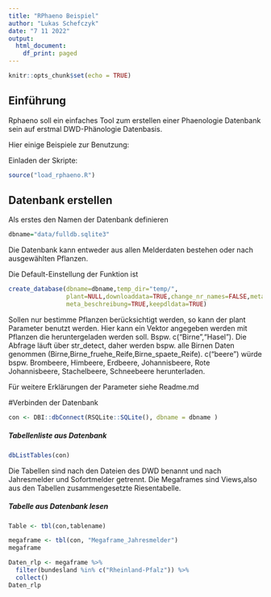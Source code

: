 ```yaml
---
title: "RPhaeno Beispiel"
author: "Lukas Schefczyk"
date: "7 11 2022"
output:
  html_document:
    df_print: paged
---
```


```r
knitr::opts_chunk$set(echo = TRUE)
```

## Einführung

Rphaeno soll ein einfaches Tool zum erstellen einer Phaenologie Datenbank sein auf erstmal DWD-Phänologie Datenbasis.



Hier einige Beispiele zur Benutzung:


Einladen der Skripte:

```r
source("load_rphaeno.R")
```

## Datenbank erstellen
Als erstes den Namen der Datenbank definieren
```r
dbname="data/fulldb.sqlite3"
```
Die Datenbank kann entweder aus allen Melderdaten bestehen oder nach ausgewählten Pflanzen. 

Die Default-Einstellung der Funktion ist 
```r
create_database(dbname=dbname,temp_dir="temp/",
                plant=NULL,downloaddata=TRUE,change_nr_names=FALSE,meta_spezifizierung=TRUE,
                meta_beschreibung=TRUE,keepdldata=TRUE)
```
Sollen nur bestimme Pflanzen berücksichtigt werden, so kann der plant Parameter benutzt werden. Hier kann ein Vektor angegeben werden mit Pflanzen die heruntergeladen werden soll. Bspw. c("Birne","Hasel"). Die Abfrage läuft über str_detect, daher werden bspw. alle Birnen Daten genommen (Birne,Birne_fruehe_Reife,Birne_spaete_Reife).
c("beere") würde bspw. Brombeere, Himbeere, Erdbeere, Johannisbeere, Rote Johannisbeere, Stachelbeere, Schneebeere herunterladen.

Für weitere Erklärungen der Parameter siehe Readme.md


#Verbinden der Datenbank
```r
con <- DBI::dbConnect(RSQLite::SQLite(), dbname = dbname )
```
#####  Tabellenliste aus Datenbank
```r

dbListTables(con)
```
Die Tabellen sind nach den Dateien des DWD benannt und nach Jahresmelder und Sofortmelder getrennt.
Die Megaframes sind Views,also aus den Tabellen zusammengesetzte Riesentabelle. 


##### Tabelle aus Datenbank lesen
```r
Table <- tbl(con,tablename)

```

```r
megaframe <- tbl(con, "Megaframe_Jahresmelder")
megaframe
```

```r
Daten_rlp <- megaframe %>%
  filter(bundesland %in% c("Rheinland-Pfalz")) %>%
  collect()
Daten_rlp

```



